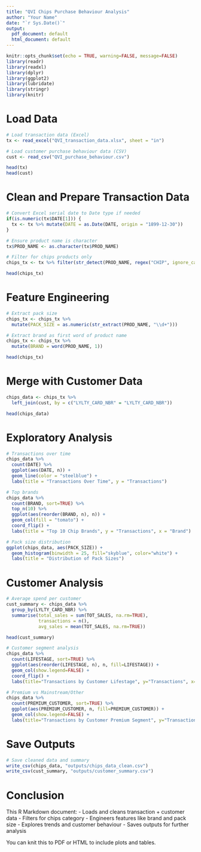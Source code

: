 ```yaml
---
title: "QVI Chips Purchase Behaviour Analysis"
author: "Your Name"
date: "`r Sys.Date()`"
output:
  pdf_document: default
  html_document: default
---
```


```r
knitr::opts_chunk$set(echo = TRUE, warning=FALSE, message=FALSE)
library(readr)
library(readxl)
library(dplyr)
library(ggplot2)
library(lubridate)
library(stringr)
library(knitr)
```

# Load Data

```r
# Load transaction data (Excel)
tx <- read_excel("QVI_transaction_data.xlsx", sheet = "in")

# Load customer purchase behaviour data (CSV)
cust <- read_csv("QVI_purchase_behaviour.csv")

head(tx)
head(cust)
```

# Clean and Prepare Transaction Data

```r
# Convert Excel serial date to Date type if needed
if(is.numeric(tx$DATE[1])) {
  tx <- tx %>% mutate(DATE = as.Date(DATE, origin = "1899-12-30"))
}

# Ensure product name is character
tx$PROD_NAME <- as.character(tx$PROD_NAME)

# Filter for chips products only
chips_tx <- tx %>% filter(str_detect(PROD_NAME, regex("CHIP", ignore_case = TRUE)))

head(chips_tx)
```

# Feature Engineering

```r
# Extract pack size
chips_tx <- chips_tx %>% 
  mutate(PACK_SIZE = as.numeric(str_extract(PROD_NAME, "\\d+")))

# Extract brand as first word of product name
chips_tx <- chips_tx %>% 
  mutate(BRAND = word(PROD_NAME, 1))

head(chips_tx)
```

# Merge with Customer Data

```r
chips_data <- chips_tx %>% 
  left_join(cust, by = c("LYLTY_CARD_NBR" = "LYLTY_CARD_NBR"))

head(chips_data)
```

# Exploratory Analysis

```r
# Transactions over time
chips_data %>% 
  count(DATE) %>% 
  ggplot(aes(DATE, n)) + 
  geom_line(color = "steelblue") + 
  labs(title = "Transactions Over Time", y = "Transactions")
```

```r
# Top brands
chips_data %>% 
  count(BRAND, sort=TRUE) %>% 
  top_n(10) %>%
  ggplot(aes(reorder(BRAND, n), n)) +
  geom_col(fill = "tomato") +
  coord_flip() +
  labs(title = "Top 10 Chip Brands", y = "Transactions", x = "Brand")
```

```r
# Pack size distribution
ggplot(chips_data, aes(PACK_SIZE)) +
  geom_histogram(binwidth = 25, fill="skyblue", color="white") +
  labs(title = "Distribution of Pack Sizes")
```

# Customer Analysis

```r
# Average spend per customer
cust_summary <- chips_data %>%
  group_by(LYLTY_CARD_NBR) %>%
  summarise(total_sales = sum(TOT_SALES, na.rm=TRUE),
            transactions = n(),
            avg_sales = mean(TOT_SALES, na.rm=TRUE))

head(cust_summary)
```

```r
# Customer segment analysis
chips_data %>%
  count(LIFESTAGE, sort=TRUE) %>%
  ggplot(aes(reorder(LIFESTAGE, n), n, fill=LIFESTAGE)) +
  geom_col(show.legend=FALSE) +
  coord_flip() +
  labs(title="Transactions by Customer Lifestage", y="Transactions", x="Lifestage")
```

```r
# Premium vs Mainstream/Other
chips_data %>%
  count(PREMIUM_CUSTOMER, sort=TRUE) %>%
  ggplot(aes(PREMIUM_CUSTOMER, n, fill=PREMIUM_CUSTOMER)) +
  geom_col(show.legend=FALSE) +
  labs(title="Transactions by Customer Premium Segment", y="Transactions")
```

# Save Outputs

```r
# Save cleaned data and summary
write_csv(chips_data, "outputs/chips_data_clean.csv")
write_csv(cust_summary, "outputs/customer_summary.csv")
```

# Conclusion

This R Markdown document:
- Loads and cleans transaction + customer data
- Filters for chips category
- Engineers features like brand and pack size
- Explores trends and customer behaviour
- Saves outputs for further analysis

You can knit this to PDF or HTML to include plots and tables.
